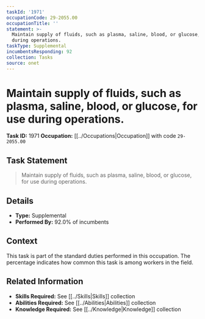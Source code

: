 ```yaml
---
taskId: '1971'
occupationCode: 29-2055.00
occupationTitle: ''
statement: >-
  Maintain supply of fluids, such as plasma, saline, blood, or glucose, for use
  during operations.
taskType: Supplemental
incumbentsResponding: 92
collection: Tasks
source: onet
---
```

# Maintain supply of fluids, such as plasma, saline, blood, or glucose, for use during operations.

**Task ID:** 1971
**Occupation:** [[../Occupations|Occupation]] with code `29-2055.00`

## Task Statement

> Maintain supply of fluids, such as plasma, saline, blood, or glucose, for use during operations.

## Details

- **Type:** Supplemental
- **Performed By:** 92.0% of incumbents

## Context

This task is part of the standard duties performed in this occupation. The percentage indicates how common this task is among workers in the field.

## Related Information

- **Skills Required:** See [[../Skills|Skills]] collection
- **Abilities Required:** See [[../Abilities|Abilities]] collection
- **Knowledge Required:** See [[../Knowledge|Knowledge]] collection
